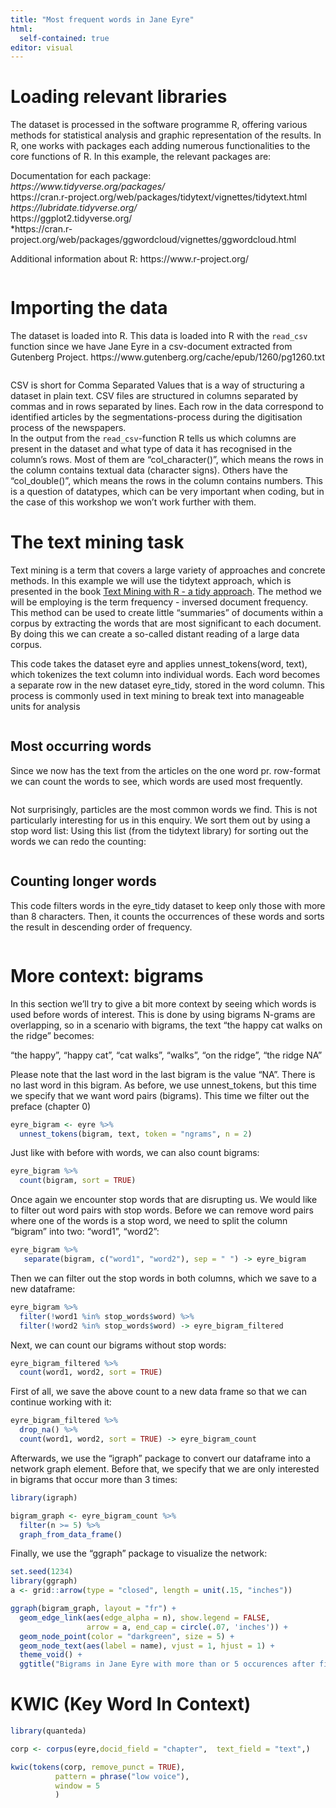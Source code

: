 ```yaml
---
title: "Most frequent words in Jane Eyre"
html:
  self-contained: true
editor: visual
---
```


# Loading relevant libraries

The dataset is processed in the software programme R, offering various methods for statistical analysis and graphic representation of the results. In R, one works with packages each adding numerous functionalities to the core functions of R. In this example, the relevant packages are:

Documentation for each package: <br> *https://www.tidyverse.org/packages/* <br> https://cran.r-project.org/web/packages/tidytext/vignettes/tidytext.html <br> *https://lubridate.tidyverse.org/* <br> https://ggplot2.tidyverse.org/ <br> \*https://cran.r-project.org/web/packages/ggwordcloud/vignettes/ggwordcloud.html<br>

Additional information about R: https://www.r-project.org/

```r

```

# Importing the data

The dataset is loaded into R. This data is loaded into R with the `read_csv` function since we have Jane Eyre in a csv-document extracted from Gutenberg Project. https://www.gutenberg.org/cache/epub/1260/pg1260.txt

```r

```

CSV is short for Comma Separated Values that is a way of structuring a dataset in plain text. CSV files are structured in columns separated by commas and in rows separated by lines. Each row in the data correspond to identified articles by the segmentations-process during the digitisation process of the newspapers.\
In the output from the `read_csv`-function R tells us which columns are present in the dataset and what type of data it has recognised in the column's rows. Most of them are "col_character()", which means the rows in the column contains textual data (character signs). Others have the "col_double()", which means the rows in the column contains numbers. This is a question of datatypes, which can be very important when coding, but in the case of this workshop we won't work further with them.


# The text mining task

Text mining is a term that covers a large variety of approaches and concrete methods. In this example we will use the tidytext approach, which is presented in the book [Text Mining with R - a tidy approach](https://www.tidytextmining.com). The method we will be employing is the term frequency - inversed document frequency. This method can be used to create little "summaries" of documents within a corpus by extracting the words that are most significant to each document. By doing this we can create a so-called distant reading of a large data corpus.

This code takes the dataset eyre and applies unnest_tokens(word, text), which tokenizes the text column into individual words. Each word becomes a separate row in the new dataset eyre_tidy, stored in the word column. This process is commonly used in text mining to break text into manageable units for analysis

```r

```

## Most occurring words

Since we now has the text from the articles on the one word pr. row-format we can count the words to see, which words are used most frequently.

```r

```

Not surprisingly, particles are the most common words we find. This is not particularly interesting for us in this enquiry. We sort them out by using a stop word list:
Using this list (from the tidytext library) for sorting out the words we can redo the counting:

```r


```

## Counting longer words

This code filters words in the eyre_tidy dataset to keep only those with more than 8 characters. Then, it counts the occurrences of these words and sorts the result in descending order of frequency.

```r


```

# More context: bigrams

In this section we'll try to give a bit more context by seeing which words is used before words of interest. This is done by using bigrams N-grams are overlapping, so in a scenario with bigrams, the text "the happy cat walks on the ridge" becomes:

"the happy", "happy cat", "cat walks", "walks", "on the ridge", "the ridge NA"

Please note that the last word in the last bigram is the value "NA". There is no last word in this bigram.
As before, we use unnest_tokens, but this time we specify that we want word pairs (bigrams). This time we filter out the preface (chapter 0)

```r
eyre_bigram <- eyre %>% 
  unnest_tokens(bigram, text, token = "ngrams", n = 2)
```


Just like with before with words, we can also count bigrams:

```r
eyre_bigram %>% 
  count(bigram, sort = TRUE)
```

Once again we encounter stop words that are disrupting us. We would like to filter out word pairs with stop words. Before we can remove word pairs where one of the words is a stop word, we need to split the column "bigram" into two: "word1", "word2":

```r
eyre_bigram %>% 
   separate(bigram, c("word1", "word2"), sep = " ") -> eyre_bigram
```

Then we can filter out the stop words in both columns, which we save to a new dataframe:

```r
eyre_bigram %>% 
  filter(!word1 %in% stop_words$word) %>%
  filter(!word2 %in% stop_words$word) -> eyre_bigram_filtered 
```

Next, we can count our bigrams without stop words:

```r
eyre_bigram_filtered %>% 
  count(word1, word2, sort = TRUE)
```

First of all, we save the above count to a new data frame so that we can continue working with it:

```r
eyre_bigram_filtered %>% 
  drop_na() %>% 
  count(word1, word2, sort = TRUE) -> eyre_bigram_count
```

Afterwards, we use the "igraph" package to convert our dataframe into a network graph element. Before that, we specify that we are only interested in bigrams that occur more than 3 times:

```r
library(igraph)

bigram_graph <- eyre_bigram_count %>%
  filter(n >= 5) %>%
  graph_from_data_frame()
```

Finally, we use the "ggraph" package to visualize the network:

```r
set.seed(1234)
library(ggraph)
a <- grid::arrow(type = "closed", length = unit(.15, "inches"))

ggraph(bigram_graph, layout = "fr") +
  geom_edge_link(aes(edge_alpha = n), show.legend = FALSE,
                 arrow = a, end_cap = circle(.07, 'inches')) +
  geom_node_point(color = "darkgreen", size = 5) +
  geom_node_text(aes(label = name), vjust = 1, hjust = 1) +
  theme_void() +
  ggtitle("Bigrams in Jane Eyre with more than or 5 occurences after filtering out stop words")
```


# KWIC (Key Word In Context)

```r
library(quanteda)

corp <- corpus(eyre,docid_field = "chapter",  text_field = "text",)

kwic(tokens(corp, remove_punct = TRUE), 
          pattern = phrase("low voice"),
          window = 5
          )
```